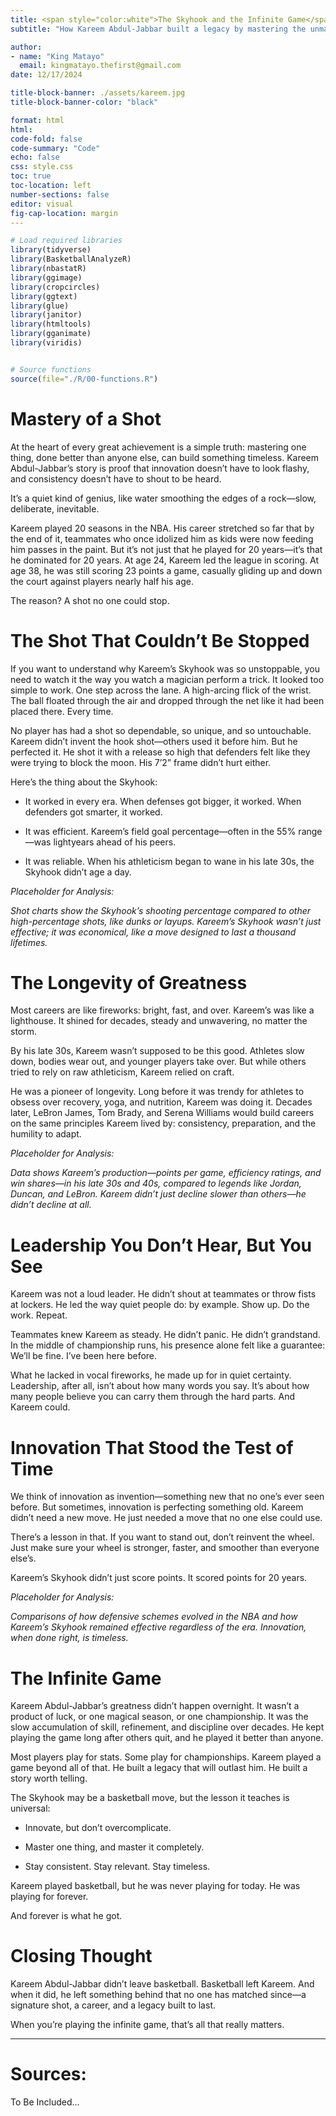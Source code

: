 ```yaml
---
title: <span style="color:white">The Skyhook and the Infinite Game</span>
subtitle: "How Kareem Abdul-Jabbar built a legacy by mastering the unmasterable"

author: 
- name: "King Matayo"
  email: kingmatayo.thefirst@gmail.com
date: 12/17/2024

title-block-banner: ./assets/kareem.jpg
title-block-banner-color: "black"

format: html
html:
code-fold: false
code-summary: "Code"
echo: false
css: style.css
toc: true
toc-location: left
number-sections: false
editor: visual
fig-cap-location: margin
---
```


```r

# Load required libraries
library(tidyverse)
library(BasketballAnalyzeR)
library(nbastatR)
library(ggimage)
library(cropcircles)
library(ggtext)
library(glue)
library(janitor)
library(htmltools)
library(gganimate)
library(viridis)


# Source functions
source(file="./R/00-functions.R")


```

# Mastery of a Shot

At the heart of every great achievement is a simple truth: mastering one thing, done better than anyone else, can build something timeless. Kareem Abdul-Jabbar’s story is proof that innovation doesn’t have to look flashy, and consistency doesn’t have to shout to be heard.

It’s a quiet kind of genius, like water smoothing the edges of a rock—slow, deliberate, inevitable.

Kareem played 20 seasons in the NBA. His career stretched so far that by the end of it, teammates who once idolized him as kids were now feeding him passes in the paint. But it’s not just that he played for 20 years—it’s that he dominated for 20 years. At age 24, Kareem led the league in scoring. At age 38, he was still scoring 23 points a game, casually gliding up and down the court against players nearly half his age.

The reason? A shot no one could stop.

# The Shot That Couldn’t Be Stopped

If you want to understand why Kareem’s Skyhook was so unstoppable, you need to watch it the way you watch a magician perform a trick. It looked too simple to work. One step across the lane. A high-arcing flick of the wrist. The ball floated through the air and dropped through the net like it had been placed there. Every time.

No player has had a shot so dependable, so unique, and so untouchable. Kareem didn’t invent the hook shot—others used it before him. But he perfected it. He shot it with a release so high that defenders felt like they were trying to block the moon. His 7’2” frame didn’t hurt either.

Here’s the thing about the Skyhook:

-   It worked in every era. When defenses got bigger, it worked. When defenders got smarter, it worked.

-   It was efficient. Kareem’s field goal percentage—often in the 55% range—was lightyears ahead of his peers.

-   It was reliable. When his athleticism began to wane in his late 30s, the Skyhook didn’t age a day.

*Placeholder for Analysis:*

*Shot charts show the Skyhook’s shooting percentage compared to other high-percentage shots, like dunks or layups. Kareem’s Skyhook wasn’t just effective; it was economical, like a move designed to last a thousand lifetimes.*

# The Longevity of Greatness

Most careers are like fireworks: bright, fast, and over. Kareem’s was like a lighthouse. It shined for decades, steady and unwavering, no matter the storm.

By his late 30s, Kareem wasn’t supposed to be this good. Athletes slow down, bodies wear out, and younger players take over. But while others tried to rely on raw athleticism, Kareem relied on craft.

He was a pioneer of longevity. Long before it was trendy for athletes to obsess over recovery, yoga, and nutrition, Kareem was doing it. Decades later, LeBron James, Tom Brady, and Serena Williams would build careers on the same principles Kareem lived by: consistency, preparation, and the humility to adapt.

*Placeholder for Analysis:*

*Data shows Kareem’s production—points per game, efficiency ratings, and win shares—in his late 30s and 40s, compared to legends like Jordan, Duncan, and LeBron. Kareem didn’t just decline slower than others—he didn’t decline at all.*

# Leadership You Don’t Hear, But You See

Kareem was not a loud leader. He didn’t shout at teammates or throw fists at lockers. He led the way quiet people do: by example. Show up. Do the work. Repeat.

Teammates knew Kareem as steady. He didn’t panic. He didn’t grandstand. In the middle of championship runs, his presence alone felt like a guarantee: We’ll be fine. I’ve been here before.

What he lacked in vocal fireworks, he made up for in quiet certainty. Leadership, after all, isn’t about how many words you say. It’s about how many people believe you can carry them through the hard parts. And Kareem could.

# Innovation That Stood the Test of Time

We think of innovation as invention—something new that no one’s ever seen before. But sometimes, innovation is perfecting something old. Kareem didn’t need a new move. He just needed a move that no one else could use.

There’s a lesson in that. If you want to stand out, don’t reinvent the wheel. Just make sure your wheel is stronger, faster, and smoother than everyone else’s.

Kareem’s Skyhook didn’t just score points. It scored points for 20 years.

*Placeholder for Analysis:*

*Comparisons of how defensive schemes evolved in the NBA and how Kareem’s Skyhook remained effective regardless of the era. Innovation, when done right, is timeless.*

# The Infinite Game

Kareem Abdul-Jabbar’s greatness didn’t happen overnight. It wasn’t a product of luck, or one magical season, or one championship. It was the slow accumulation of skill, refinement, and discipline over decades. He kept playing the game long after others quit, and he played it better than anyone.

Most players play for stats. Some play for championships. Kareem played a game beyond all of that. He built a legacy that will outlast him. He built a story worth telling.

The Skyhook may be a basketball move, but the lesson it teaches is universal:

-   Innovate, but don’t overcomplicate.

-   Master one thing, and master it completely.

-   Stay consistent. Stay relevant. Stay timeless.

Kareem played basketball, but he was never playing for today. He was playing for forever.

And forever is what he got.

# Closing Thought

Kareem Abdul-Jabbar didn’t leave basketball. Basketball left Kareem. And when it did, he left something behind that no one has matched since—a signature shot, a career, and a legacy built to last.

When you’re playing the infinite game, that’s all that really matters.

------------------------------------------------------------------------

# Sources:

To Be Included...
